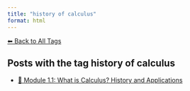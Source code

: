 ```yaml
---
title: "history of calculus"
format: html
---
```


[⬅ Back to All Tags](../tags.qmd)

## Posts with the tag **history of calculus**

- [🧠 Module 1.1: What is Calculus? History and Applications](/posts/courses/mathematics/calculus/module-1/1.1-introduction.html)
